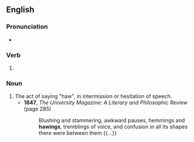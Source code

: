 ==English==

===Pronunciation===
* {{rhymes|en|ɔːɪŋ|s=2}}

===Verb===
{{head|en|verb form}}

# {{present participle of|en|haw|nocat=1}}

===Noun===
{{en-noun}}

# The act of saying "haw", in intermission or hesitation of speech.
#* '''1847''', ''The University Magazine: A Literary and Philosophic Review'' (page 285)
#*: Blushing and stammering, awkward pauses, hemmings and '''hawings''', tremblings of voice, and confusion in all its shapes there were between them {{...}}